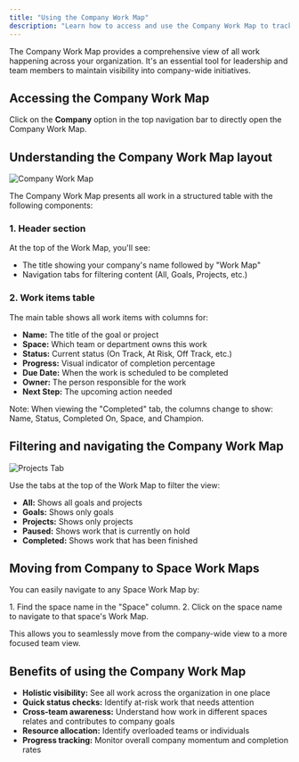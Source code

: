 ```yaml
---
title: "Using the Company Work Map"
description: "Learn how to access and use the Company Work Map to track work across your entire organization."
---
```



<ImageEnhancer />

The Company Work Map provides a comprehensive view of all work happening across your organization. It's an essential tool for leadership and team members to maintain visibility into company-wide initiatives.

## Accessing the Company Work Map

Click on the **Company** option in the top navigation bar to directly open the Company Work Map.

## Understanding the Company Work Map layout

![Company Work Map](./company-work-map.png)

The Company Work Map presents all work in a structured table with the following components:

### 1. Header section

At the top of the Work Map, you'll see:
- The title showing your company's name followed by "Work Map"
- Navigation tabs for filtering content (All, Goals, Projects, etc.)

### 2. Work items table

The main table shows all work items with columns for:

- **Name:** The title of the goal or project
- **Space:** Which team or department owns this work
- **Status:** Current status (On Track, At Risk, Off Track, etc.)
- **Progress:** Visual indicator of completion percentage
- **Due Date:** When the work is scheduled to be completed
- **Owner:** The person responsible for the work
- **Next Step:** The upcoming action needed

Note: When viewing the "Completed" tab, the columns change to show: Name, Status, Completed On, Space, and Champion.

## Filtering and navigating the Company Work Map

![Projects Tab](./projects-tab.png)

Use the tabs at the top of the Work Map to filter the view:

- **All:** Shows all goals and projects
- **Goals:** Shows only goals
- **Projects:** Shows only projects
- **Paused:** Shows work that is currently on hold
- **Completed:** Shows work that has been finished

## Moving from Company to Space Work Maps

You can easily navigate to any Space Work Map by:

<Steps>
1. Find the space name in the "Space" column.
2. Click on the space name to navigate to that space's Work Map.
</Steps>

This allows you to seamlessly move from the company-wide view to a more focused team view.

## Benefits of using the Company Work Map

- **Holistic visibility:** See all work across the organization in one place
- **Quick status checks:** Identify at-risk work that needs attention
- **Cross-team awareness:** Understand how work in different spaces relates and contributes to company goals
- **Resource allocation:** Identify overloaded teams or individuals
- **Progress tracking:** Monitor overall company momentum and completion rates
